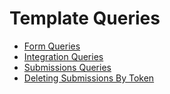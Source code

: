 # Template Queries

- [Form Queries](./form.mdx)
- [Integration Queries](./integration.mdx)<Badge type="feature" text="New in 5.10.8+" />
- [Submissions Queries](./submissions.mdx)
- [Deleting Submissions By Token](./deleting-submissions-by-token.mdx)
